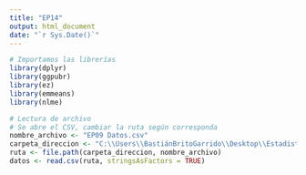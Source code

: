```yaml
---
title: "EP14"
output: html_document
date: "`r Sys.Date()`"
---
```


```r
# Importamos las librerías
library(dplyr)
library(ggpubr)
library(ez)
library(emmeans)
library(nlme)
```


```r
# Lectura de archivo
# Se abre el CSV, cambiar la ruta según corresponda
nombre_archivo <- "EP09 Datos.csv"
carpeta_direccion <- "C:\\Users\\BastiánBritoGarrido\\Desktop\\Estadistica"
ruta <- file.path(carpeta_direccion, nombre_archivo)
datos <- read.csv(ruta, stringsAsFactors = TRUE)
```

